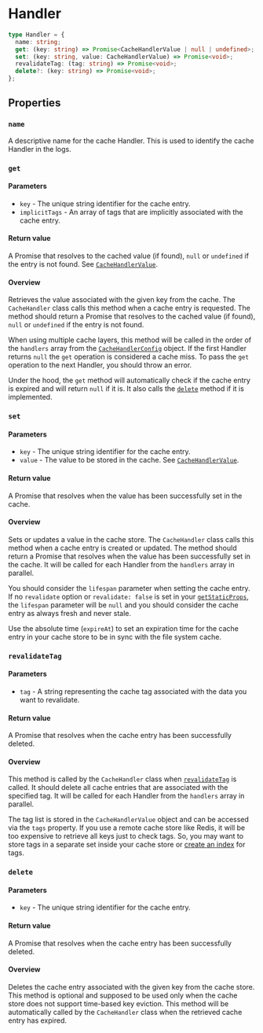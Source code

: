 # Handler

```typescript
type Handler = {
  name: string;
  get: (key: string) => Promise<CacheHandlerValue | null | undefined>;
  set: (key: string, value: CacheHandlerValue) => Promise<void>;
  revalidateTag: (tag: string) => Promise<void>;
  delete?: (key: string) => Promise<void>;
};
```

## Properties

### `name`

A descriptive name for the cache Handler. This is used to identify the cache Handler in the logs.

### `get`

#### Parameters

- `key` - The unique string identifier for the cache entry.
- `implicitTags` - An array of tags that are implicitly associated with the cache entry.

#### Return value

A Promise that resolves to the cached value (if found), `null` or `undefined` if the entry is not found. See [`CacheHandlerValue`](/api-reference/cache-handler-value).

#### Overview

Retrieves the value associated with the given key from the cache. The `CacheHandler` class calls this method when a cache entry is requested. The method should return a Promise that resolves to the cached value (if found), `null` or `undefined` if the entry is not found.

When using multiple cache layers, this method will be called in the order of the `handlers` array from the [`CacheHandlerConfig`](/api-reference/cache-handler-config) object. If the first Handler returns `null` the `get` operation is considered a cache miss. To pass the `get` operation to the next Handler, you should throw an error.

Under the hood, the `get` method will automatically check if the cache entry is expired and will return `null` if it is. It also calls the [`delete`](/api-reference/handler#delete) method if it is implemented.

### `set`

#### Parameters

- `key` - The unique string identifier for the cache entry.
- `value` - The value to be stored in the cache. See [`CacheHandlerValue`](/api-reference/cache-handler-value).

#### Return value

A Promise that resolves when the value has been successfully set in the cache.

#### Overview

Sets or updates a value in the cache store. The `CacheHandler` class calls this method when a cache entry is created or updated. The method should return a Promise that resolves when the value has been successfully set in the cache. It will be called for each Handler from the `handlers` array in parallel.

You should consider the `lifespan` parameter when setting the cache entry. If no `revalidate` option or `revalidate: false` is set in your [`getStaticProps`](https://nextjs.org/docs/pages/api-reference/functions/get-static-props#revalidate), the `lifespan` parameter will be `null` and you should consider the cache entry as always fresh and never stale.

Use the absolute time (`expireAt`) to set an expiration time for the cache entry in your cache store to be in sync with the file system cache.

### `revalidateTag`

#### Parameters

- `tag` - A string representing the cache tag associated with the data you want to revalidate.

#### Return value

A Promise that resolves when the cache entry has been successfully deleted.

#### Overview

This method is called by the `CacheHandler` class when [`revalidateTag`](https://nextjs.org/docs/app/api-reference/functions/revalidateTag) is called. It should delete all cache entries that are associated with the specified tag. It will be called for each Handler from the `handlers` array in parallel.

The tag list is stored in the `CacheHandlerValue` object and can be accessed via the `tags` property. If you use a remote cache store like Redis, it will be too expensive to retrieve all keys just to check tags. So, you may want to store tags in a separate set inside your cache store or [create an index](https://redis.io/docs/interact/search-and-query/indexing/) for tags.

### `delete`

#### Parameters

- `key` - The unique string identifier for the cache entry.

#### Return value

A Promise that resolves when the cache entry has been successfully deleted.

#### Overview

Deletes the cache entry associated with the given key from the cache store. This method is optional and supposed to be used only when the cache store does not support time-based key eviction. This method will be automatically called by the `CacheHandler` class when the retrieved cache entry has expired.
